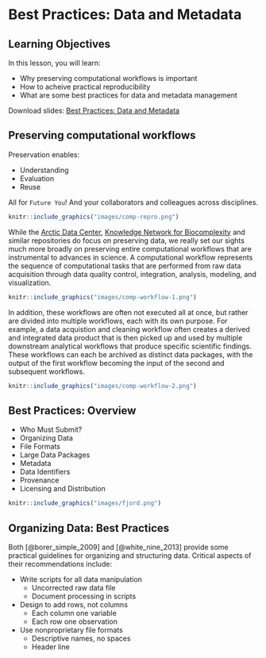 # Best Practices: Data and Metadata

## Learning Objectives

In this lesson, you will learn:

- Why preserving computational workflows is important
- How to acheive practical reproducibility
- What are some best practices for data and metadata management

Download slides: [Best Practices: Data and Metadata](files/metadata-data-best-practices.pdf)

## Preserving computational workflows

Preservation enables:

- Understanding
- Evaluation
- Reuse

All for `Future You`!  And your collaborators and colleagues across disciplines.

```r
knitr::include_graphics("images/comp-repro.png")
```

While the [Arctic Data Center](https://arcticdata.io), [Knowledge Network for Biocomplexity](https://knb.ecoinformatiocs.org) and similar repositories do
focus on preserving data, we really set our sights much more broadly on preserving
entire computational workflows that are instrumental to advances in science.  A 
computational workflow represents the sequence of computational tasks that are
performed from raw data acquisition through data quality control, integration, 
analysis, modeling, and visualization.

```r
knitr::include_graphics("images/comp-workflow-1.png")
```

In addition, these workflows are often not executed all at once, but rather are
divided into multiple workflows, each with its own purpose.  For example, a data
acquistion and cleaning workflow often creates a derived and integrated data product
that is then picked up and used by multiple downstream analytical workflows that
produce specific scientific findings.  These workflows can each be archived as 
distinct data packages, with the output of the first workflow becoming the input
of the second and subsequent workflows.

```r
knitr::include_graphics("images/comp-workflow-2.png")
```

## Best Practices: Overview

- Who Must Submit?
- Organizing Data
- File Formats
- Large Data Packages
- Metadata
- Data Identifiers
- Provenance
- Licensing and Distribution


```r
knitr::include_graphics("images/fjord.png")
```

## Organizing Data: Best Practices

Both [@borer_simple_2009] and [@white_nine_2013] provide some practical guidelines
for organizing and structuring data.  Critical aspects of their recommendations
include:

- Write scripts for all data manipulation
    - Uncorrected raw data file
    - Document processing in scripts
- Design to add rows, not columns
    - Each column one variable
    - Each row one observation
- Use nonproprietary file formats
    - Descriptive names, no spaces
    - Header line
    
